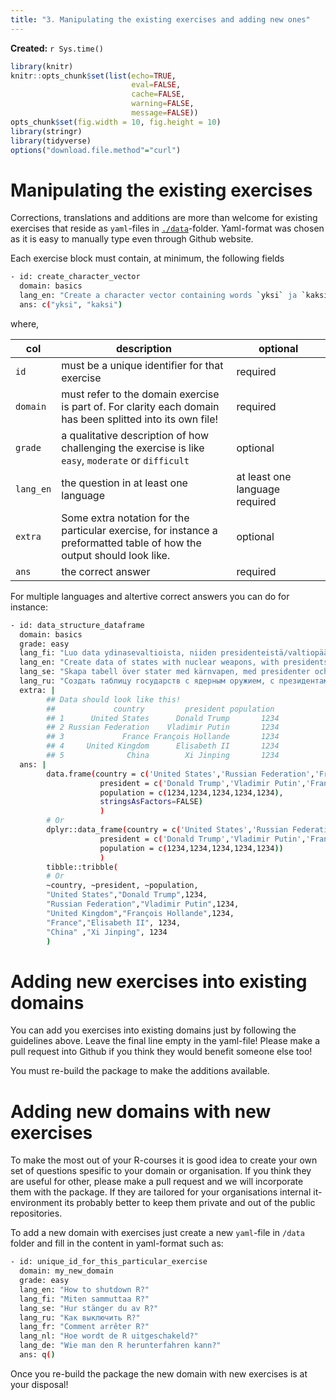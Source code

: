 ```yaml
---
title: "3. Manipulating the existing exercises and adding new ones"
---
```


**Created:** `r Sys.time()`

```r
library(knitr)
knitr::opts_chunk$set(list(echo=TRUE,
                           eval=FALSE,
                           cache=FALSE,
                           warning=FALSE,
                           message=FALSE))
opts_chunk$set(fig.width = 10, fig.height = 10)
library(stringr)
library(tidyverse)
options("download.file.method"="curl")
```


# Manipulating the existing exercises

Corrections, translations and additions are more than welcome for existing exercises that reside as `yaml`-files in [`./data`](https://github.com/rOpenGov/edu/tree/master/data)-folder. Yaml-format was chosen as it is easy to manually type even through Github website.

Each exercise block must contain, at minimum, the following fields

```bash
- id: create_character_vector
  domain: basics
  lang_en: "Create a character vector containing words `yksi` ja `kaksi`"
  ans: c("yksi", "kaksi")
```

where, 

| col | description | optional |
| --- | ----------------------------------  | ------------------  |
| `id` | must be a unique identifier for that exercise | required |
| `domain` | must refer to the domain exercise is part of. For clarity each domain has been splitted into its own file! | required |
| `grade` | a qualitative description of how challenging the exercise is like `easy`, `moderate` or `difficult`  | optional |
| `lang_en` | the question in at least one language | at least one language required | 
| `extra` | Some extra notation for the particular exercise, for instance a preformatted table of how the output should look like. | optional |
| `ans` | the correct answer | required |

For multiple languages and altertive correct answers you can do for instance:

```bash
- id: data_structure_dataframe
  domain: basics
  grade: easy
  lang_fi: "Luo data ydinasevaltioista, niiden presidenteistä/valtiopäämiehistä ja väestömäärästä (ks. https://en.wikipedia.org/wiki/List_of_states_with_nuclear_weapons)"
  lang_en: "Create data of states with nuclear weapons, with presidents/heads of state and population (see https://en.wikipedia.org/wiki/List_of_states_with_nuclear_weapons)"
  lang_se: "Skapa tabell över stater med kärnvapen, med presidenter och befolkning"
  lang_ru: "Создать таблицу государств с ядерным оружием, с президентами и населением"
  extra: |
        ## Data should look like this!
        ##             country         president population
        ## 1      United States      Donald Trump       1234
        ## 2 Russian Federation    Vladimir Putin       1234
        ## 3             France François Hollande       1234
        ## 4     United Kingdom      Elisabeth II       1234
        ## 5              China        Xi Jinping       1234
  ans: |
        data.frame(country = c('United States','Russian Federation','France','United Kingdom','China'),
                    president = c('Donald Trump','Vladimir Putin','François Hollande','Elisabeth II','Xi Jinping'),
                    population = c(1234,1234,1234,1234,1234),
                    stringsAsFactors=FALSE)
                    )
        # Or
        dplyr::data_frame(country = c('United States','Russian Federation','France','United Kingdom','China'),
                    president = c('Donald Trump','Vladimir Putin','François Hollande','Elisabeth II','Xi Jinping'),
                    population = c(1234,1234,1234,1234,1234))
                    )
        tibble::tribble(
        # Or
        ~country, ~president, ~population,
        "United States","Donald Trump",1234,
        "Russian Federation","Vladimir Putin",1234,
        "United Kingdom","François Hollande",1234,
        "France","Elisabeth II", 1234,
        "China" ,"Xi Jinping", 1234
        )
```

# Adding new exercises into existing domains

You can add you exercises into existing domains just by following the guidelines above. Leave the final line empty in the yaml-file! Please make a pull request into Github if you think they would benefit someone else too!

You must re-build the package to make the additions available.


# Adding new domains with new exercises

To make the most out of your R-courses it is good idea to create your own set of questions spesific to your domain or organisation. If you think they are useful for other, please make a pull request and we will incorporate them with the package. If they are tailored for your organisations internal it-environment its probably better to keep them private and out of the public repositories.

To add a new domain with exercises just create a new `yaml`-file in `/data` folder and fill in the content in yaml-format such as:

```bash
- id: unique_id_for_this_particular_exercise
  domain: my_new_domain
  grade: easy
  lang_en: "How to shutdown R?"
  lang_fi: "Miten sammuttaa R?"
  lang_se: "Hur stänger du av R?"
  lang_ru: "Как выключить R?"
  lang_fr: "Comment arrêter R?"
  lang_nl: "Hoe wordt de R uitgeschakeld?"
  lang_de: "Wie man den R herunterfahren kann?"
  ans: q()


```

Once you re-build the package the new domain with new exercises is at your disposal!



